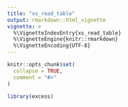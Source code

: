 ```yaml
---
title: "xs_read_table"
output: rmarkdown::html_vignette
vignette: >
  %\VignetteIndexEntry{xs_read_table}
  %\VignetteEngine{knitr::rmarkdown}
  %\VignetteEncoding{UTF-8}
---
```


```r
knitr::opts_chunk$set(
  collapse = TRUE,
  comment = "#>"
)
```

```r
library(excess)
```
